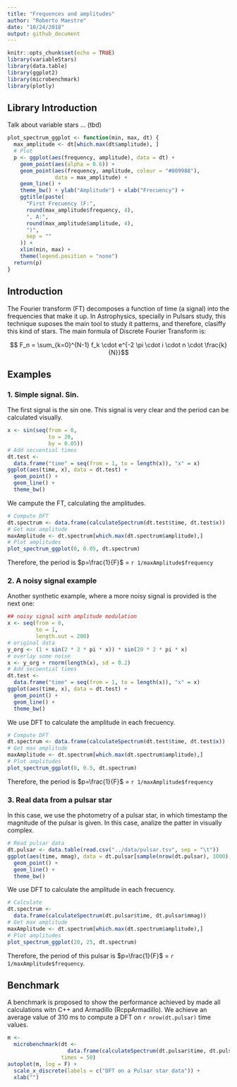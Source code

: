 ```yaml
---
title: "Frequences and amplitudes"
author: "Roberto Maestre"
date: "10/24/2018"
output: github_document
---
```


```r
knitr::opts_chunk$set(echo = TRUE)
library(variableStars)
library(data.table)
library(ggplot2)
library(microbenchmark)
library(plotly)
```

## Library Introduction

Talk about variable stars ... (tbd)

```r
plot_spectrum_ggplot <- function(min, max, dt) {
  max_amplitude <- dt[which.max(dt$amplitude), ]
  # Plot
  p <- ggplot(aes(frequency, amplitude), data = dt) +
    geom_point(aes(alpha = 0.6)) +
    geom_point(aes(frequency, amplitude, colour = "#009988"),
               data = max_amplitude) +
    geom_line() +
    theme_bw() + ylab("Amplitude") + xlab("Frecuency") +
    ggtitle(paste(
      "First Frecuency (F:",
      round(max_amplitude$frequency, 4),
      ", A:",
      round(max_amplitude$amplitude, 4),
      ")",
      sep = ""
    )) +
    xlim(min, max) +
    theme(legend.position = "none")
  return(p)
}
```

## Introduction

The Fourier transform (FT) decomposes a function of time (a signal) into the frequencies that make it up. In Astrophysics, specially in Pulsars study, this technique suposes the main tool to study it patterns, and therefore, clasiffy this kind of stars. The main formula of Discrete Fourier Transform is:

$$ F_n = \sum_{k=0}^{N-1} f_k \cdot e^{-2 \pi \cdot i \cdot n \cdot \frac{k}{N}}$$

## Examples

### 1. Simple signal. Sin.

The first signal is the sin one. This signal is very clear and the period can be calculated visually.

```r
x <- sin(seq(from = 0,
             to = 20,
             by = 0.05))
# Add secuential times
dt.test <-
  data.frame("time" = seq(from = 1, to = length(x)), "x" = x)
ggplot(aes(time, x), data = dt.test) +
  geom_point() +
  geom_line() +
  theme_bw()
```

We campute the FT, calculating the amplitudes.

```r
# Compute DFT
dt.spectrum <- data.frame(calculateSpectrum(dt.test$time, dt.test$x))
# Get max amplitude
maxAmplitude <- dt.spectrum[which.max(dt.spectrum$amplitude),]
# Plot amplitudes
plot_spectrum_ggplot(0, 0.05, dt.spectrum)
```

Therefore, the period is $p=\frac{1}{F}$ = `r 1/maxAmplitude$frequency`

### 2. A noisy signal example

Another synthetic example, where a more noisy signal is provided is the next one:

```r
## noisy signal with amplitude modulation
x <- seq(from = 0,
         to = 1,
         length.out = 200)
# original data
y_org <- (1 + sin(2 * 2 * pi * x)) * sin(20 * 2 * pi * x)
# overlay some noise
x <- y_org + rnorm(length(x), sd = 0.2)
# Add secuential times
dt.test <-
  data.frame("time" = seq(from = 1, to = length(x)), "x" = x)
ggplot(aes(time, x), data = dt.test) +
  geom_point() +
  geom_line() +
  theme_bw()
```

We use DFT to calculate the amplitude in each frecuency.

```r
# Compute DFT
dt.spectrum <- data.frame(calculateSpectrum(dt.test$time, dt.test$x))
# Get max amplitude
maxAmplitude <- dt.spectrum[which.max(dt.spectrum$amplitude),]
# Plot amplitudes
plot_spectrum_ggplot(0, 0.5, dt.spectrum)
```

Therefore, the period is $p=\frac{1}{F}$ = `r 1/maxAmplitude$frequency`


### 3. Real data from a pulsar star

In this case, we use the photometry of a pulsar star, in which timestamp the magnitude of the pulsar is given. In this case, analize the patter in visually complex.

```r
# Read pulsar data
dt.pulsar <- data.table(read.csv("../data/pulsar.tsv", sep = "\t"))
ggplot(aes(time, mmag), data = dt.pulsar[sample(nrow(dt.pulsar), 1000),]) +
  geom_point() +
  geom_line() +
  theme_bw()
```

We use DFT to calculate the amplitude in each frecuency.

```r
# Calculate
dt.spectrum <-
  data.frame(calculateSpectrum(dt.pulsar$time, dt.pulsar$mmag))
# Get max amplitude
maxAmplitude <- dt.spectrum[which.max(dt.spectrum$amplitude),]
# Plot amplitudes
plot_spectrum_ggplot(20, 25, dt.spectrum)
```


Therefore, the period of this pulsar is $p=\frac{1}{F}$ = `r 1/maxAmplitude$frequency`.


## Benchmark

A benchmark is proposed to show the performance achieved by made all calculations witn C++ and Armadillo (RcppArmadillo). We achieve an average value of $310 \text{ ms}$ to compute a DFT on `r nrow(dt.pulsar)` time values.

```r
m <-
  microbenchmark(dt <-
                   data.frame(calculateSpectrum(dt.pulsar$time, dt.pulsar$mmag)),
                 times = 50)
autoplot(m, log = F) +
  scale_x_discrete(labels = c("DFT on a Pulsar star data")) +
  xlab("")
```